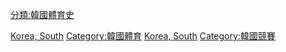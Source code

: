 [[Category:各國體育競賽|Korea, South]]
[[Category:韓國體育|Category:韓國體育]]
[[Category:亞洲各國體育競賽|Korea, South]]
[[分類:韓國體育史|分類:韓國體育史]]
[[Category:韓國競賽|Category:韓國競賽]]